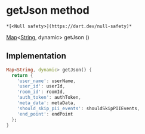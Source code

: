 # getJson method

    *[<Null safety>](https://dart.dev/null-safety)*

[Map](https://api.flutter.dev/flutter/dart-core/Map-class.html)&lt;[String](https://api.flutter.dev/flutter/dart-core/String-class.html), dynamic> getJson
()

## Implementation

```dart
Map<String, dynamic> getJson() {
  return {
    'user_name': userName,
    'user_id': userId,
    'room_id': roomId,
    'auth_token': authToken,
    'meta_data': metaData,
    'should_skip_pii_events': shouldSkipPIIEvents,
    'end_point': endPoint
  };
}
```
